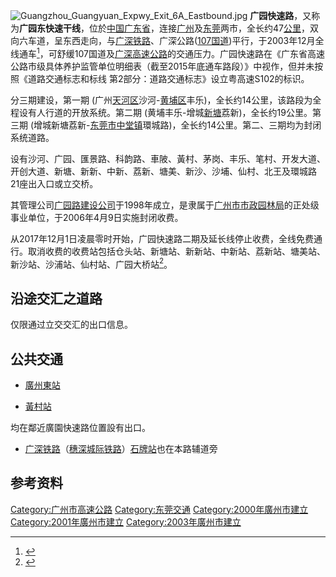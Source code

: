 {{Infobox Guangzhou Road
|中文道路名称=广园快速路
|道路名称拼音=GUANGYUAN KUAISU LU
|道路英文名=Guangyuan Expwy
|道路方向=東西
|道路属性=城市快速路
|道路总长度=47
|车速限制=
|行车线数量=
|所在地区=[[广州市|广州市]]<br>[[东莞市|东莞市]]
|起点=
|终点=
|道路动工日期=
|通车日期=2003年12月
|相连路段=
|路段主要建筑=
}}
{{中国高速公路信息框
| 名称 = 广园快速路
| 地圖 = 
| 最近通車日期 = 2003年12月
| 规划总里程 = 47
| 起點 = [[广州市|广州市]][[天河区|天河区]][[沙河涌|沙河]]
| 終點 = [[东莞市|东莞市]][[中堂镇|中堂镇]]
| 出口處數 = 23
| 服务区数 = 2
}}
[[File:Guangzhou_Guangyuan_Expwy_Exit_6A_Eastbound.jpg|thumb]]
'''广园快速路'''，又称为'''广园东快速干线'''，位於[[中国|中国]][[广东省|广东省]]，连接[[广州|广州]]及[[东莞|东莞]]两市，全长约47[[公里|公里]]，双向六车道，呈东西走向，与[[广深铁路|广深铁路]]、广深公路([[107国道|107国道]])平行，于2003年12月全线通车<ref>{{Cite web|title=广州广园快速石化厂路段将拓宽至八车道——中新网|url=http://www.chinanews.com/auto/2011/11-02/3431426.shtml|accessdate=2019-11-22|work=www.chinanews.com|archive-date=2021-02-04|archive-url=https://web.archive.org/web/20210204090438/http://www.chinanews.com/auto/2011/11-02/3431426.shtml}}</ref>，可舒缓107国道及[[广深高速公路|广深高速公路]]的交通压力。广园快速路在《广东省高速公路市级具体养护监管单位明细表（截至2015年底通车路段）》中视作{{China Expwy Name|S102|[[广园快速路|广园快速路]]|P=Guangdong}}，但并未按照《道路交通标志和标线 第2部分：道路交通标志》设立粤高速S102的标识。

分三期建设，第一期 (广州[[天河区|天河区]]沙河-[[黄埔区|黄埔区]]丰乐)，全长约14公里，该路段为全程设有人行道的开放系统。第二期 (黄埔丰乐-增城[[新塘镇_(广州市)|新塘]]荔新)，全长约19公里。第三期 (增城新塘荔新-[[东莞市|东莞市]][[中堂镇|中堂镇]]環城路)，全长约14公里。第二、三期均为封闭系统道路。

设有沙河、广园、匯景路、科韵路、車陂、黃村、茅岗、丰乐、笔村、开发大道、开创大道、新塘、新新、中新、荔新、塘美、新沙、沙埔、仙村、北王及環城路21座出入口或立交桥。

其管理公司[[广园路建设公司|广园路建设公司]]于1998年成立，是隶属于[[广州市市政园林局|广州市市政园林局]]的正处级事业单位，于2006年4月9日实施封闭收费。

从2017年12月1日凌晨零时开始，广园快速路二期及延长线停止收费，全线免费通行。取消收费的收费站包括仓头站、新塘站、新新站、中新站、荔新站、塘美站、新沙站、沙浦站、仙村站、广园大桥站<ref>{{Cite web|title=好消息！广园快速路今起全线免费通行！|url=https://news.sina.cn/2017-12-01/detail-ifyphkhk9485247.d.html|accessdate=2019-11-22|author=|date=2017-12-01|last=|format=|work=news.sina.cn|publisher=|language=|archive-date=2022-05-05|archive-url=https://web.archive.org/web/20220505012652/https://news.sina.cn/2017-12-01/detail-ifyphkhk9485247.d.html}}</ref>。

==沿途交汇之道路==
仅限通过立交交汇的出口信息。
{{Start expwy exit box|place=1}}
{{Expwy exit group|广园快速路|place=1}}
{{Expwy exit item|place=[[广州市|广州市]]<br>[[天河区|天河区]]|place rows=8|type=M|dist start=0|name=|road connection=内环路，广园中路，禺东西路，燕岭路|comment=开放系统开始}}
{{Expwy exit item|type=H|dist start=1|name=|road connection=天寿路，东莞庄路，天河北路|comment=[[File:Aiga_railtransportation_inv.svg|20px]] 广州东站}}
{{Expwy exit item|type=H|dist start=5|name=广园|highway connection={{China Expwy Name|S4|[[华南快速路|华南快速路]]|P=Guangdong}}}}
{{Expwy exit item|type=E|name=汇景路|road connection=汇景路|comment=东行，掉头匝道往{{China Expwy Name|S4|[[华南快速路|华南快速路]]|P=Guangdong}}}}
{{Expwy exit item|type=E|dist start=6|name=|road connection=科韵路}}
{{Expwy exit item|type=E|dist start=8|name=|road connection=車陂路}}
{{Expwy exit item|type=E|dist start=10|name=|road connection=天茂路}}
{{Expwy exit item|type=E|dist start=11|name=吉山|road connection=珠吉路}}
{{Expwy exit item|place=[[广州市|广州市]]<br>[[黄埔区|黄埔区]]|place rows=6|type=E|dist start=12|name=|road connection=茅岗路}}
{{Expwy exit item|type=E|dist start=14|name=丰乐|road connection=丰乐北路|comment=开放系统结束，封闭系统开始}}
{{Expwy exit item|type=H|dist start=19|name=笔村|highway connection={{China Expwy Name|G0425|[[广州东二环高速公路|广州东二环高速公路]]|L1=G1508}}}}
{{Expwy exit item|type=E|dist start=20|name=开发大道|road connection=开发大道}}
{{Expwy exit item|type=E|dist start=23|name=开创大道|road connection={{中国省道名|117|开创大道|P=Guangdong}}}}
{{Expwy exit item|type=S|name=仓头服务区|comment=西行}}
{{Expwy exit item|place=[[广州市|广州市]]<br>[[增城区|增城区]]|place rows=10||type=E|dist start=28|name=凤凰城大道|road connection=}}
{{Expwy exit item|type=E|dist start=29|name=汽车城大道|road connection={{中国国道名|107|}}<br>汽车城大道}}
{{Expwy exit item|type=E|dist start=31|name=新新大道|road connection=汽车城大道}}
{{Expwy exit item|type=E|dist start=32|name=荔新公路|road connection={{中国省道名|119|荔新公路|P=Guangdong}}}}
{{Expwy exit item|type=E|dist start=35|name=塘美|road connection={{中国省道名|119|荔新公路|P=Guangdong}}<br>{{中国县道名|291|石新路}}}}
{{Expwy exit item|type=E|dist start=36|name=新沙大道北|road connection=新沙大道}}
{{Expwy exit item|type=E|dist start=40|name=沙埔|road connection={{中国县道名|291}}}}
{{Expwy exit item|type=S|name=仙村服务区|road connection=}}
{{Expwy exit item|type=E|dist start=42|name=仙村|road connection=}}
{{Expwy exit item|type=H|dist start=44|name=深涌|highway connection={{China Expwy Name|S18|[[花莞高速公路|花莞高速公路]]|P=Guangdong}}}}
{{Expwy exit item|place=[[东莞市|东莞市]]|place rows=2|type=E|name=北王公路|road connection={{中国省道名|120|北王路|P=Guangdong}}<br>潢涌工业路}}
{{Expwy exit item|type=MH|name=|highway connection=环城北路|comment=}}
{{End expwy exit box|place=1}}

==公共交通==
*{{广州地铁路线链接|1|SL}}{{广州地铁路线链接|3|SL}}[[廣州東站_(地鐵)|廣州東站]]
*{{广州地铁路线链接|4|SL}}{{广州地铁路线链接|21|SL}}[[黃村站_(廣州)|黃村站]]
均在鄰近廣園快速路位置設有出口。
*[[广深铁路|广深铁路]]（[[穗深城际铁路|穗深城际铁路]]）[[石牌站_(广州)|石牌站]]也在本路辅道旁

== 参考资料 ==
{{Reflist}}{{广州主要道路}}
{{广东省高速公路}}
[[Category:广州市高速公路|Category:广州市高速公路]]
[[Category:东莞交通|Category:东莞交通]]
[[Category:2000年廣州市建立|Category:2000年廣州市建立]]
[[Category:2001年廣州市建立|Category:2001年廣州市建立]]
[[Category:2003年廣州市建立|Category:2003年廣州市建立]]